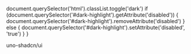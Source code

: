 
  document.querySelector('html').classList.toggle('dark')
  if (document.querySelector('#dark-highlight').getAttribute('disabled')) {
    document.querySelector('#dark-highlight').removeAttribute('disabled')
  } else {
    document.querySelector('#dark-highlight').setAttribute('disabled', 'true')
  }
}

<div className="h-14 flex flex-row items-center justify-between sticky top-0 z-40 lt-sm:px-4 sm:px-8 b-b-1 b-b-solid b-b-muted text-base font-bold bg-background">
  <NavLink to="/" className="flex flex-row items-center gap-2 no-underline !hover:no-underline">
    <span className="i-tabler:circle-filled flex w-6.5 h-6.5 fill-primary !text-primary"></span>
    <span className="!text-primary !hover:no-underline">uno-shadcn/ui</span>
  </NavLink>
  <span className="pr-2 flex items-center gap-2">
    <a
      href="https://github.com/fisand/uno-shadcn-ui"
      target="_blank"
      className="p-1.25 rounded"
    >
      <span className="flex w-5.25 h-5.25 cursor-pointer hover:scale-97 dark:filter-invert i-logos:github-icon"></span>
    </a>
    <span className="flex-col-center w-5.25 h-5.25 cursor-pointer">
      <span onClick={toggleTheme} className="absolute flex w-5.25 h-5.25 transition-all scale-x-0 !dark:scale-x-100 i-lucide:sun"></span>
      <span onClick={toggleTheme} className="absolute flex w-5.25 h-5.25 dark:scale-x-0 transition-all i-lucide:moon"></span>
    </span>
  </span>
</div>

